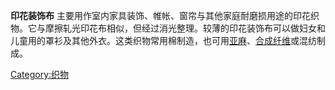 {{unreferenced|time=2015-05-28T08:26:19+00:00}}
'''印花装饰布''' 主要用作室内家具装饰、帷帐、窗帘与其他家庭耐磨损用途的印花织物。它与摩擦轧光印花布相似，但经过消光整理。较薄的印花装饰布可以做妇女和儿童用的罩衫及其他外衣。这类织物常用棉制造，也可用[[亚麻|亚麻]]、[[合成纤维|合成纤维]]或混纺制成。

[[Category:织物|Category:织物]]